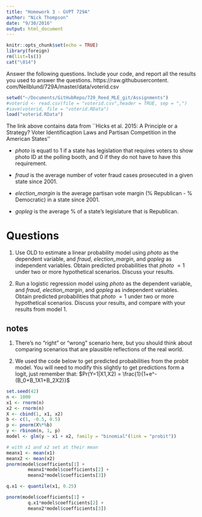 ```yaml
---
title: "Homework 3 - GVPT 729A"
author: "Nick Thompson"
date: "9/30/2016"
output: html_document
---
```


```r
knitr::opts_chunk$set(echo = TRUE)
library(foreign)
rm(list=ls())
cat("\014")
```

Answer the following questions.  Include your code, and report all the results you used to answer the questions.  https://raw.githubusercontent. com/Neilblund/729A/master/data/voterid.csv

```r
setwd("~/Documents/GitHubRepo/729_Reed_MLE_git/Assignments")
#voterid <- read.csv(file = "voterid.csv",header = TRUE, sep = ",")
#save(voterid, file = "voterid.RData")
load("voterid.RData")
```

The link above contains data from ``Hicks et al. 2015:  A Principle or a Strategy?  Voter Identificaqtion Laws and Partisan Competition in the American States''

* *photo* is equatl to $1$ if a state has legislation that requires voters to show photo ID at the polling booth, and $0$ if they do not have to have this requirement.

* *fraud* is the average number of voter fraud cases prosecuted in a given state since 2001.

* *election_margin* is the average partisan vote margin ($\%$ Republican - $\%$ Democratic) in a state since 2001.

* *gopleg* is the average $\%$ of a state's legislature that is Republican.

# Questions

1. Use OLD to estimate a linear probability model using *photo* as the dependent variable, and *fraud*, *election_margin*, and *gopleg* as independent variables.  Obtain predicted probabilities that *photo* $= 1$ under two or more hypothetical scenarios.  Discuss your results.

2.  Run a logistic regression model using *photo* as the dependent variable, and *fraud*, *election_margin*, and *gopleg* as independent variables.  Obtain predicted probabilities that *photo* $= 1$ under two or more hypothetical scenarios.  Discuss your results, and compare with your results from model $1$.

## notes

1.  There's no "right" or "wrong" scenario here, but you should think about comparing scenarios that are plausible reflections of the real world.

2.  We used the code below to get predicted probabilities from the probit model.  You will need to modify this slightly to get predictions form a logit, just remember that:  $Pr(Y=1|X1,X2) = \frac{1}{1+e^-(B_0+B_1X1+B_2X2)}$

```r
set.seed(42)
n <- 1000
x1 <- rnorm(n)
x2 <- rnorm(n)
X <- cbind(1, x1, x2)
b <- c(1, -0.5, 0.5)
p <- pnorm(X%*%b)
y <- rbinom(n, 1, p)
model <- glm(y ~ x1 + x2, family = "binomial"(link = "probit"))

# with x1 and x2 set at their mean
meanx1 <- mean(x1)
meanx2 <- mean(x2)
pnorm(model$coefficients[1] +
        meanx1*model$coefficients[2] +
        meanx2*model$coefficients[3])

q.x1 <- quantile(x1, 0.25)

pnorm(model$coefficients[1] +
        q.x1*model$coefficients[2] +
        meanx2*model$coefficients[3])
```